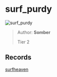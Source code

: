 
# surf_purdy

![surf_purdy](https://raw.githubusercontent.com/Sayt123/SurfMapPics/Maps-and-bonuses/csgo/surf_purdy.jpg)

> Author: **Somber**
>
> Tier 2

## Records

[surfheaven](https://surfheaven.eu/map/surf_purdy)
